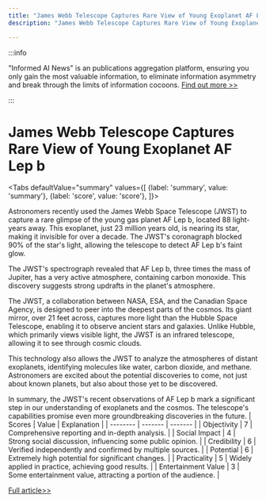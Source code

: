 ```yaml
---
title: "James Webb Telescope Captures Rare View of Young Exoplanet AF Lep b"
description: "James Webb Telescope Captures Rare View of Young Exoplanet AF Lep b"

---
```



:::info

"Informed AI News" is an publications aggregation platform, ensuring you only gain the most valuable information, to eliminate information asymmetry and break through the limits of information cocoons.  [Find out more >>](/)

:::

# James Webb Telescope Captures Rare View of Young Exoplanet AF Lep b


<Tabs
	defaultValue="summary"
	values={[
	{label: 'summary', value: 'summary'},
	{label: 'score', value: 'score'},
]}>
<TabItem value="summary">


Astronomers recently used the James Webb Space Telescope (JWST) to capture a rare glimpse of the young gas planet AF Lep b, located 88 light-years away. This exoplanet, just 23 million years old, is nearing its star, making it invisible for over a decade. The JWST's coronagraph blocked 90% of the star's light, allowing the telescope to detect AF Lep b's faint glow.

The JWST's spectrograph revealed that AF Lep b, three times the mass of Jupiter, has a very active atmosphere, containing carbon monoxide. This discovery suggests strong updrafts in the planet's atmosphere.

The JWST, a collaboration between NASA, ESA, and the Canadian Space Agency, is designed to peer into the deepest parts of the cosmos. Its giant mirror, over 21 feet across, captures more light than the Hubble Space Telescope, enabling it to observe ancient stars and galaxies. Unlike Hubble, which primarily views visible light, the JWST is an infrared telescope, allowing it to see through cosmic clouds.

This technology also allows the JWST to analyze the atmospheres of distant exoplanets, identifying molecules like water, carbon dioxide, and methane. Astronomers are excited about the potential discoveries to come, not just about known planets, but also about those yet to be discovered.

In summary, the JWST's recent observations of AF Lep b mark a significant step in our understanding of exoplanets and the cosmos. The telescope's capabilities promise even more groundbreaking discoveries in the future.
</TabItem>
<TabItem value="score">
	| Scores     | Value   | Explanation |
	| -------- | ------- | ------- |
	| Objectivity  | 7    | Comprehensive reporting and in-depth analysis.    |
	| Social Impact | 4     | Strong social discussion, influencing some public opinion.    |
	| Credibility    | 6    | Verified independently and confirmed by multiple sources.    |
	| Potential    | 6    | Extremely high potential for significant changes.    |
	| Practicality    | 5    | Widely applied in practice, achieving good results.    |
	| Entertainment Value    | 3    | Some entertainment value, attracting a portion of the audience.    |
</TabItem>
</Tabs>

[Full article>>](https://sea.mashable.com/space/34705/webb-telescope-just-snapped-view-of-a-distant-world-before-it-disappears)
